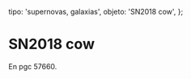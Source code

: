 
  tipo: 'supernovas, galaxias',
  objeto: 'SN2018 cow',
};

# SN2018 cow

En pgc 57660.

<Imagen
  src="registro/sn2018-cow_20180702_sn2018cow.png"
  fecha="20180702"
  desc="1*1000segundos"
/>